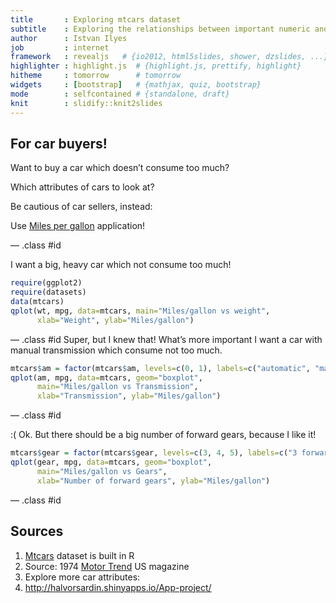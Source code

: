 ```yaml
---
title       : Exploring mtcars dataset
subtitle    : Exploring the relationships between important numeric and factor variables
author      : Istvan Ilyes
job         : internet
framework   : revealjs   # {io2012, html5slides, shower, dzslides, ...}
highlighter : highlight.js  # {highlight.js, prettify, highlight}
hitheme     : tomorrow      # tomorrow
widgets     : [bootstrap]   # {mathjax, quiz, bootstrap}
mode        : selfcontained # {standalone, draft}
knit        : slidify::knit2slides
---
```


## For car buyers!

Want to buy a car which doesn't consume too much?

Which attributes of cars to look at?

Be cautious of car sellers, instead:

Use [Miles per gallon](http://halvorsardin.shinyapps.io/App-project/) application!



--- .class #id 

I want a big, heavy car which not consume too much!

```r
require(ggplot2)
require(datasets)
data(mtcars)
qplot(wt, mpg, data=mtcars, main="Miles/gallon vs weight",
      xlab="Weight", ylab="Miles/gallon")
```

--- .class #id
Super, but I knew that! What's more important I want a car with manual transmission which consume not too much.

```r
mtcars$am = factor(mtcars$am, levels=c(0, 1), labels=c("automatic", "manual"))
qplot(am, mpg, data=mtcars, geom="boxplot",
      main="Miles/gallon vs Transmission",
      xlab="Transmission", ylab="Miles/gallon")
```



--- .class #id

:( Ok. But there should be a big number of forward gears, because I like it!

```r
mtcars$gear = factor(mtcars$gear, levels=c(3, 4, 5), labels=c("3 forward gears", "4 forward gears","5 forward gears" ))
qplot(gear, mpg, data=mtcars, geom="boxplot",
      main="Miles/gallon vs Gears",
      xlab="Number of forward gears", ylab="Miles/gallon")
```



--- .class #id

## Sources


1. [Mtcars](http://stat.ethz.ch/R-manual/R-devel/library/datasets/html/mtcars.html) dataset is built in R
2. Source: 1974 [Motor Trend](http://www.motortrend.com/) US magazine
3. Explore more car attributes:
4. [http://halvorsardin.shinyapps.io/App-project/](http://halvorsardin.shinyapps.io/App-project/)
 


